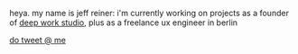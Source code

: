 
<Helmet>
  <link rel="icon" type="image/png" href={favicon} />
</Helmet>

heya. my name is jeff reiner: i'm currently working on projects as a founder of [deep work studio](https://deepwork.studio), plus as a freelance ux engineer in berlin

[do tweet @ me](/contact)
